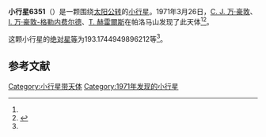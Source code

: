 {{Infobox planet
| bgcolour = #FFFFC0
| name = 6351 Neumann
| symbol = 
| image = 
| caption = 
| discovery = yes
| discovery_ref = 
| discoverer = [[C._J._万·豪敦|C. J. 万·豪敦]]、[[I._万·豪敦-格勒内费尔德|I. 万·豪敦-格勒内费尔德]]、[[T._赫雷爾斯|T. 赫雷爾斯]]
| discovery_site = [[帕洛马山|帕洛马山]] 
| discovered = 1971年3月26日
| designations = yes
| mp_name = 
| named_after = 
| alt_names = 4277 T-1/ 1950 TX1 / 1985 QO5 / 1991 RH5
| mp_category = [[外小行星带|外小行星带]]
| orbit_ref = <ref name="a">[http://ssd.jpl.nasa.gov/sbdb.cgi?sstr=6351 6351 Neumann] {{Wayback|url=http://ssd.jpl.nasa.gov/sbdb.cgi?sstr=6351 |date=20140822083401 }}，小行星數據庫瀏覽器（JPL Small-Body Database Browser）－[[美国国家航空航天局|美国国家航空航天局]]喷气推进实验室</ref>
| epoch = 2456400.5 (2013年4月18日更新)
| aphelion = {{convert|3.280230776293529|AU|km|3|abbr=on|lk=out}}
| perihelion = {{convert|3.225017614531232|AU|km|3|abbr=on}}
| semimajor = {{convert|3.25262419541238|AU|km|3|abbr=on}}
| eccentricity = 0.008487479
| period = 2142.640252 [[日|日]]<br />5.87[[儒略年|儒略年]]
| avg_speed = 
| inclination = 8.132732313726272
| asc_node = 173.7902084729026
| mean_anomaly = 
| arg_peri = 193.1744949896212
| satellites = 
| physical_characteristics = yes
| dimensions = 
| mass = 
| density = 
| surface_grav = 
| escape_velocity = 
| sidereal_day = 
| axial_tilt = 
| pole_ecliptic_lat = 
| pole_ecliptic_lon = 
| albedo = 
| temperatures= 
| temp_name1 = 
| mean_temp_1 = 
| max_temp_1 = 
| temp_name2 = 
| max_temp_2 = 
| spectral_type = 
| abs_magnitude = 193.1744949896212
}}

'''小行星6351'''（{{lang-en|6351 Neumann}}）是一颗围绕[[太阳|太阳]][[公转|公转]]的[[小行星|小行星]]。1971年3月26日，[[C._J._万·豪敦|C. J. 万·豪敦]]、[[I._万·豪敦-格勒内费尔德|I. 万·豪敦-格勒内费尔德]]、[[T._赫雷爾斯|T. 赫雷爾斯]]在帕洛马山发现了此天体<ref name="a" /><ref>{{cite news|title=小行星列表|url=http://cfa-www.harvard.edu/iau/lists/NumberedMPs.txt|accessdate=2013-07-08|newspaper=哈佛大学|archive-date=2008-05-17|archive-url=https://web.archive.org/web/20080517010638/http://cfa-www.harvard.edu/iau/lists/NumberedMPs.txt|dead-url=no}}</ref>。

这颗小行星的[[绝对星等|绝对星等]]为193.1744949896212等<ref name="a" />。

==参考文献==
{{reflist}}
{{Minor Planet Number|[[小行星6350|小行星6350]]|[[小行星6352|小行星6352]]}}

{{小天体}}

[[Category:小行星带天体|Category:小行星带天体]]
[[Category:1971年发现的小行星|Category:1971年发现的小行星]]

{{asteroid-stub}}